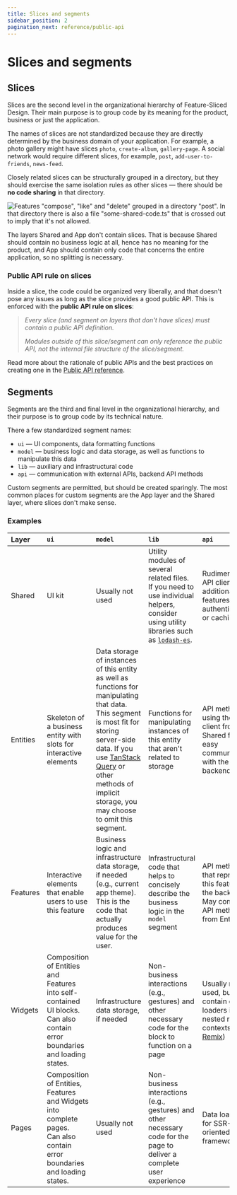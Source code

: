 ```yaml
---
title: Slices and segments
sidebar_position: 2
pagination_next: reference/public-api
---
```


# Slices and segments

## Slices

Slices are the second level in the organizational hierarchy of Feature-Sliced Design. Their main purpose is to group code by its meaning for the product, business or just the application.

The names of slices are not standardized because they are directly determined by the business domain of your application. For example, a photo gallery might have slices `photo`, `create-album`, `gallery-page`. A social network would require different slices, for example, `post`, `add-user-to-friends`, `news-feed`.

Closely related slices can be structurally grouped in a directory, but they should exercise the same isolation rules as other slices — there should be **no code sharing** in that directory.

![Features "compose", "like" and "delete" grouped in a directory "post". In that directory there is also a file "some-shared-code.ts" that is crossed out to imply that it's not allowed.](/img/graphic-nested-slices.svg)

The layers Shared and App don't contain slices. That is because Shared should contain no business logic at all, hence has no meaning for the product, and App should contain only code that concerns the entire application, so no splitting is necessary.

### Public API rule on slices

Inside a slice, the code could be organized very liberally, and that doesn't pose any issues as long as the slice provides a good public API. This is enforced with the **public API rule on slices**:

> _Every slice (and segment on layers that don't have slices) must contain a public API definition._
>
> _Modules outside of this slice/segment can only reference the public API, not the internal file structure of the slice/segment._

Read more about the rationale of public APIs and the best practices on creating one in the [Public API reference][ref--public-api].

## Segments

Segments are the third and final level in the organizational hierarchy, and their purpose is to group code by its technical nature.

There a few standardized segment names:
* `ui` — UI components, data formatting functions
* `model` — business logic and data storage, as well as functions to manipulate this data
* `lib` — auxiliary and infrastructural code
* `api` — communication with external APIs, backend API methods

Custom segments are permitted, but should be created sparingly. The most common places for custom segments are the App layer and the Shared layer, where slices don't make sense.

### Examples

| Layer    | `ui`         | `model`      | `lib`        | `api`        |
| :------- | :----------- | :----------- | :----------- | :----------- |
| Shared   | UI kit       | Usually not used | Utility modules of several related files. <br />If you need to use individual helpers, consider using utility libraries such as [`lodash-es`][ext--lodash]. | Rudimentary API client with additional features like authentication or caching. |
| Entities | Skeleton of a business entity with slots for interactive elements | Data storage of instances of this entity as well as functions for manipulating that data. <br /> This segment is most fit for storing server-side data. If you use [TanStack Query][ext--tanstack-query] or other methods of implicit storage, you may choose to omit this segment. | Functions for manipulating instances of this entity that aren't related to storage | API methods using the API client from Shared for easy communication with the backend |
| Features | Interactive elements that enable users to use this feature | Business logic and infrastructure data storage, if needed (e.g., current app theme). This is the code that actually produces value for the user. | Infrastructural code that helps to concisely describe the business logic in the `model` segment | API methods that represent this feature on the backend. <br /> May compose API methods from Entities. |
| Widgets  | Composition of Entities and Features into self-contained UI blocks. <br /> Can also contain error boundaries and loading states. | Infrastructure data storage, if needed | Non-business interactions (e.g., gestures) and other necessary code for the block to function on a page | Usually not used, but can contain data loaders in nested routing contexts (e.g., [Remix][ext--remix]) |
| Pages    | Composition of Entities, Features and Widgets into complete pages. <br /> Can also contain error boundaries and loading states. | Usually not used | Non-business interactions (e.g., gestures) and other necessary code for the page to deliver a complete user experience | Data loaders for SSR-oriented frameworks |

[ref--public-api]: /docs/reference/public-api

[ext--lodash]: https://www.npmjs.com/package/lodash-es
[ext--tanstack-query]: https://tanstack.com/query/latest
[ext--remix]: https://remix.run
